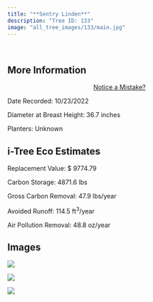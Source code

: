 ```yaml
---
title: "**Sentry Linden**"
description: "Tree ID: 133"
image: "all_tree_images/133/main.jpg"
---
```


<br>

## **More Information**
::: column-margin
<center><a class="button" href="https://forms.gle/W6f5nwYxrM33hF4f7">Notice a Mistake?</a></center>
:::


Date Recorded:  10/23/2022

Diameter at Breast Height:  36.7  inches

Planters:  Unknown

## **i-Tree Eco Estimates**


 Replacement Value: $ 9774.79

 Carbon Storage:  4871.6  lbs

 Gross Carbon Removal:  47.9  lbs/year

 Avoided Runoff:  114.5  ft<sup>3</sup>/year

 Air Pollution Removal:  48.8  oz/year

## **Images**


 ![](all_tree_images/133/IMG_6866.jpg)

 ![](all_tree_images/133/IMG_6867.jpg)

 ![](all_tree_images/133/main.jpg)
